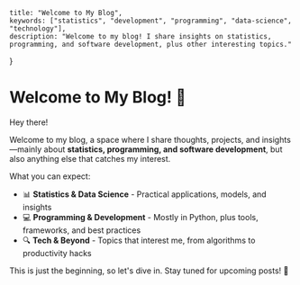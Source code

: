     title: "Welcome to My Blog",
    keywords: ["statistics", "development", "programming", "data-science", "technology"],
    description: "Welcome to my blog! I share insights on statistics, programming, and software development, plus other interesting topics."
}

# Welcome to My Blog! 🚀  

Hey there!  

Welcome to my blog, a space where I share thoughts, projects, and insights—mainly about **statistics, programming, and software development**, but also anything else that catches my interest.  

What you can expect:  
- 📊 **Statistics & Data Science** - Practical applications, models, and insights  
- 💻 **Programming & Development** - Mostly in Python, plus tools, frameworks, and best practices  
- 🔍 **Tech & Beyond** - Topics that interest me, from algorithms to productivity hacks  

This is just the beginning, so let's dive in. Stay tuned for upcoming posts! 🚀  
